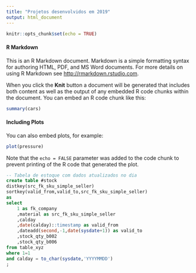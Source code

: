 ```yaml
---
title: "Projetos desenvolvidos em 2019"
output: html_document
---
```


```r
knitr::opts_chunk$set(echo = TRUE)
```

#### R Markdown

This is an R Markdown document. Markdown is a simple formatting syntax for authoring HTML, PDF, and MS Word documents. For more details on using R Markdown see <http://rmarkdown.rstudio.com>.

When you click the **Knit** button a document will be generated that includes both content as well as the output of any embedded R code chunks within the document. You can embed an R code chunk like this:

```r
summary(cars)
```

#### Including Plots

You can also embed plots, for example:

```r
plot(pressure)
```

Note that the `echo = FALSE` parameter was added to the code chunk to prevent printing of the R code that generated the plot.



```sql
-- Tabela de estoque com dados atualizados no dia
create table #stock
distkey(src_fk_sku_simple_seller)
sortkey(valid_from,valid_to,src_fk_sku_simple_seller)
as
select
    1 as fk_company
    ,material as src_fk_sku_simple_seller
    ,calday
    ,date(calday)::timestamp as valid_from
    ,dateadd(second,-1,date(sysdate+1)) as valid_to
    ,stock_qty_b002
    ,stock_qty_b006
from table_xyz
where 1=1
and calday = to_char(sysdate,'YYYYMMDD')
;
```












